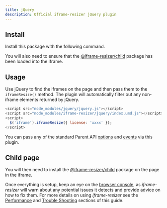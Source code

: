 ```yaml
---
title: jQuery
description: Official iframe-resizer jQuery plugin
---
```



## Install

Install this package with the following command.

<Install package="@iframe-resizer/jquery" />

You will also need to ensure that the [@iframe-resizer/child](../../setup/#child-page-setup) package has been loaded into the iframe.

## Usage

Use jQuery to find the iframes on the page and then pass them to the `iframeResize()` method. The plugin will automatically filter out any non-iframe elements returned by jQuery.

```js
<script src="node_modules/jquery/jquery.js"></script>
<script src="node_modules/iframe-resizer/jquery/index.umd.js"></script>
<script>
  $('iframe').iframeResize({ license: 'xxxx' });
</script>
```

You can pass any of the standard Parent API [options](/api/parent#options) and [events](/api/parent#events) via this plugin.

<License />

## Child page

You will then need to install the [@iframe-resizer/child](../../getting_started/#child-page-setup) package on the page in the iframe.

Once everything is setup, keep an eye on the [browser console](https://developer.mozilla.org/en-US/docs/Learn/Common_questions/Tools_and_setup/What_are_browser_developer_tools),
as _iframe-resizer_ will warn about any potential issues it detects and provide advice 
on how to fix them. For more details on using _iframe-resizer_ see the 
[Performance](../../performance) and [Trouble Shooting](../../troubleshooting) sections 
of this guide.
